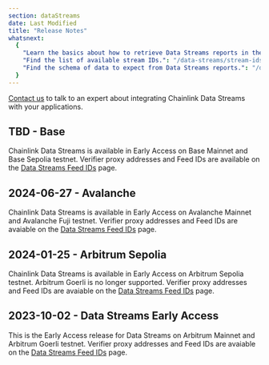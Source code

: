 ```yaml
---
section: dataStreams
date: Last Modified
title: "Release Notes"
whatsnext:
  {
    "Learn the basics about how to retrieve Data Streams reports in the Getting Started guide.": "/data-streams/getting-started",
    "Find the list of available stream IDs.": "/data-streams/stream-ids",
    "Find the schema of data to expect from Data Streams reports.": "/data-streams/reference/report-schema",
  }
---
```



<Aside type="note" title="Talk to an expert">
  <a href="https://chainlinkcommunity.typeform.com/datastreams?#ref_id=docs">Contact us</a> to talk to an expert about
  integrating Chainlink Data Streams with your applications.
</Aside>

## TBD - Base

Chainlink Data Streams is available in Early Access on Base Mainnet and Base Sepolia testnet. Verifier proxy addresses and Feed IDs are available on the <a href="/data-streams/stream-ids">Data Streams Feed IDs</a> page.

## 2024-06-27 - Avalanche

Chainlink Data Streams is available in Early Access on Avalanche Mainnet and Avalanche Fuji testnet. Verifier proxy addresses and Feed IDs are avaiable on the <a href="/data-streams/stream-ids">Data Streams Feed IDs</a> page.

## 2024-01-25 - Arbitrum Sepolia

Chainlink Data Streams is available in Early Access on Arbitrum Sepolia testnet. Arbitrum Goerli is no longer supported. Verifier proxy addresses and Feed IDs are avaiable on the <a href="/data-streams/stream-ids">Data Streams Feed IDs</a> page.

## 2023-10-02 - Data Streams Early Access

This is the Early Access release for Data Streams on Arbitrum Mainnet and Arbitrum Goerli testnet. Verifier proxy addresses and Feed IDs are avaiable on the <a href="/data-streams/stream-ids">Data Streams Feed IDs</a> page.
